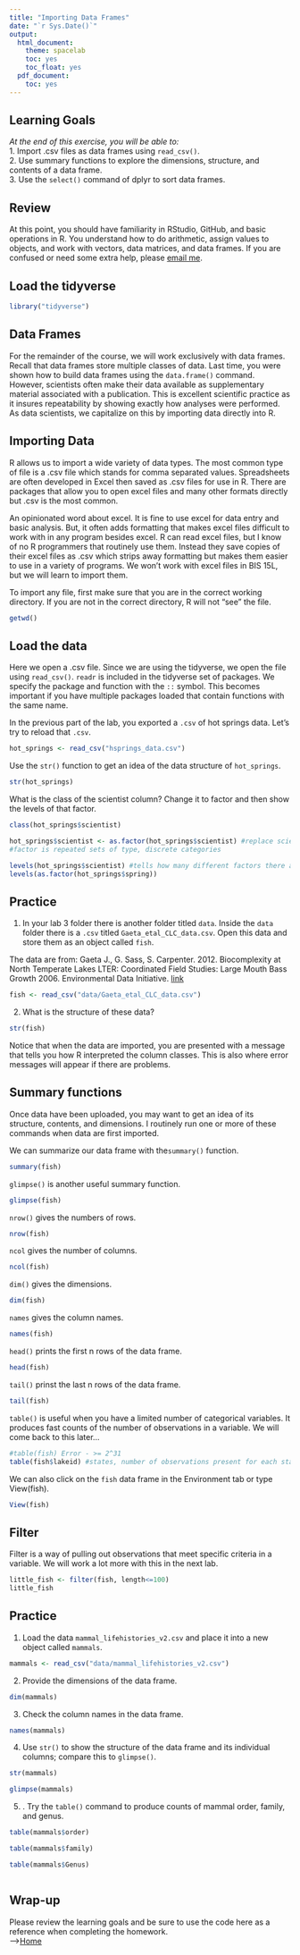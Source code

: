 ```yaml
---
title: "Importing Data Frames"
date: "`r Sys.Date()`"
output:
  html_document:
    theme: spacelab
    toc: yes
    toc_float: yes
  pdf_document:
    toc: yes
---
```


## Learning Goals

*At the end of this exercise, you will be able to:*\
1. Import .csv files as data frames using `read_csv()`.\
2. Use summary functions to explore the dimensions, structure, and contents of a data frame.\
3. Use the `select()` command of dplyr to sort data frames.

## Review

At this point, you should have familiarity in RStudio, GitHub, and basic operations in R. You understand how to do arithmetic, assign values to objects, and work with vectors, data matrices, and data frames. If you are confused or need some extra help, please [email me](mailto:%20jmledford@ucdavis.edu).

## Load the tidyverse

```r
library("tidyverse")
```

## Data Frames

For the remainder of the course, we will work exclusively with data frames. Recall that data frames store multiple classes of data. Last time, you were shown how to build data frames using the `data.frame()` command. However, scientists often make their data available as supplementary material associated with a publication. This is excellent scientific practice as it insures repeatability by showing exactly how analyses were performed. As data scientists, we capitalize on this by importing data directly into R.

## Importing Data

R allows us to import a wide variety of data types. The most common type of file is a .csv file which stands for comma separated values. Spreadsheets are often developed in Excel then saved as .csv files for use in R. There are packages that allow you to open excel files and many other formats directly but .csv is the most common.

An opinionated word about excel. It is fine to use excel for data entry and basic analysis. But, it often adds formatting that makes excel files difficult to work with in any program besides excel. R can read excel files, but I know of no R programmers that routinely use them. Instead they save copies of their excel files as .csv which strips away formatting but makes them easier to use in a variety of programs. We won't work with excel files in BIS 15L, but we will learn to import them.

To import any file, first make sure that you are in the correct working directory. If you are not in the correct directory, R will not "see" the file.

```r
getwd()
```

## Load the data

Here we open a .csv file. Since we are using the tidyverse, we open the file using `read_csv()`. `readr` is included in the tidyverse set of packages. We specify the package and function with the `::` symbol. This becomes important if you have multiple packages loaded that contain functions with the same name.

In the previous part of the lab, you exported a `.csv` of hot springs data. Let's try to reload that `.csv`.

```r
hot_springs <- read_csv("hsprings_data.csv")
```

Use the `str()` function to get an idea of the data structure of `hot_springs`.

```r
str(hot_springs)
```

What is the class of the scientist column? Change it to factor and then show the levels of that factor.

```r
class(hot_springs$scientist)
```

```r
hot_springs$scientist <- as.factor(hot_springs$scientist) #replace scientist in the hot springs data frame with the same data as a factor
#factor is repeated sets of type, discrete categories
```

```r
levels(hot_springs$scientist) #tells how many different factors there are in a variable
levels(as.factor(hot_springs$spring))
```

## Practice

1.  In your lab 3 folder there is another folder titled `data`. Inside the `data` folder there is a `.csv` titled `Gaeta_etal_CLC_data.csv`. Open this data and store them as an object called `fish`.

The data are from: Gaeta J., G. Sass, S. Carpenter. 2012. Biocomplexity at North Temperate Lakes LTER: Coordinated Field Studies: Large Mouth Bass Growth 2006. Environmental Data Initiative. [link](https://portal.edirepository.org/nis/mapbrowse?scope=knb-lter-ntl&identifier=267)

```r
fish <- read_csv("data/Gaeta_etal_CLC_data.csv")
```

2.  What is the structure of these data?

```r
str(fish)
```


Notice that when the data are imported, you are presented with a message that tells you how R interpreted the column classes. This is also where error messages will appear if there are problems.

## Summary functions

Once data have been uploaded, you may want to get an idea of its structure, contents, and dimensions. I routinely run one or more of these commands when data are first imported.

We can summarize our data frame with the`summary()` function.

```r
summary(fish)
```

`glimpse()` is another useful summary function.

```r
glimpse(fish)
```

`nrow()` gives the numbers of rows.

```r
nrow(fish)
```

`ncol` gives the number of columns.

```r
ncol(fish)
```

`dim()` gives the dimensions.

```r
dim(fish)
```

`names` gives the column names.

```r
names(fish)
```

`head()` prints the first n rows of the data frame.

```r
head(fish)
```

`tail()` prinst the last n rows of the data frame.

```r
tail(fish)
```

`table()` is useful when you have a limited number of categorical variables. It produces fast counts of the number of observations in a variable. We will come back to this later...

```r
#table(fish) Error - >= 2^31
table(fish$lakeid) #states, number of observations present for each state
```

We can also click on the `fish` data frame in the Environment tab or type View(fish).

```r
View(fish)
```

## Filter

Filter is a way of pulling out observations that meet specific criteria in a variable. We will work a lot more with this in the next lab.

```r
little_fish <- filter(fish, length<=100)
little_fish
```

## Practice

1.  Load the data `mammal_lifehistories_v2.csv` and place it into a new object called `mammals`.

```r
mammals <- read_csv("data/mammal_lifehistories_v2.csv")
```

2.  Provide the dimensions of the data frame.

```r
dim(mammals)
```

3.  Check the column names in the data frame.

```r
names(mammals)
```

4.  Use `str()` to show the structure of the data frame and its individual columns; compare this to `glimpse()`.

```r
str(mammals)
```

```r
glimpse(mammals)
```

5.  . Try the `table()` command to produce counts of mammal order, family, and genus.\

```r
table(mammals$order)
```

```r
table(mammals$family)
```

```r
table(mammals$Genus)
```

```r
```

## Wrap-up

Please review the learning goals and be sure to use the code here as a reference when completing the homework.\
--\>[Home](https://jmledford3115.github.io/datascibiol/)
